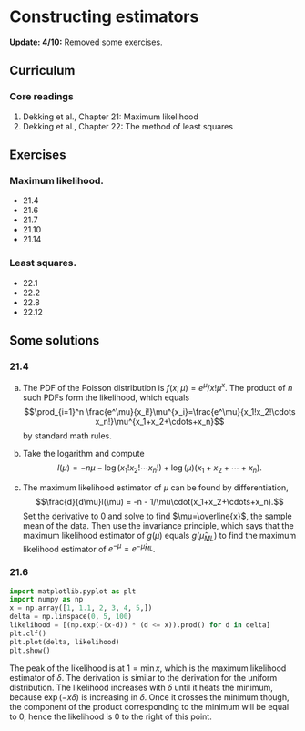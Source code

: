 # Constructing estimators

::: callout-note
**Update: 4/10:** Removed some exercises.
:::

## Curriculum

### Core readings
1. Dekking et al., Chapter 21: Maximum likelihood
2. Dekking et al., Chapter 22: The method of least squares

## Exercises

### Maximum likelihood.
* 21.4
* 21.6
* 21.7 
* 21.10
* 21.14

### Least squares.
* 22.1
* 22.2 
* 22.8 
* 22.12 

## Some solutions
### 21.4
(a) The PDF of the Poisson distribution is $f(x;\mu) = e^\mu/x!\mu^x$. The product
of $n$ such PDFs form the likelihood, which equals
$$\prod_{i=1}^n \frac{e^\mu}{x_i!}\mu^{x_i}=\frac{e^\mu}{x_1!x_2!\cdots x_n!}\mu^{x_1+x_2+\cdots+x_n}$$ by standard math rules.

(b) Take the logarithm and compute
$$l(\mu) = -n\mu - \log(x_1!x_2!\cdots x_n!) + \log(\mu)(x_1+x_2+\cdots+x_n).$$

(c) The maximum likelihood estimator of $\mu$ can be found by differentiation,
$$\frac{d}{d\mu}l(\mu) = -n - 1/\mu\cdot(x_1+x_2+\cdots+x_n).$$
Set the derivative to $0$ and solve to find $\mu=\overline{x}$, the sample mean of the data. Then use the invariance principle, which says that the maximum likelihood estimator of $g(\mu)$ equals $g(\hat{\mu}_{ML})$ to find the maximum likelihood estimator of $e^{-\mu} = e^{-\hat{\mu}_{ML}}$.


### 21.6

```python
import matplotlib.pyplot as plt
import numpy as np
x = np.array([1, 1.1, 2, 3, 4, 5,])
delta = np.linspace(0, 5, 100)
likelihood = [(np.exp(-(x-d)) * (d <= x)).prod() for d in delta]
plt.clf()
plt.plot(delta, likelihood)
plt.show()
```

The peak of the likelihood is at $1 = \min x$, which is the maximum likelihood estimator of $\delta$. The derivation is similar to the derivation for the uniform distribution. The likelihood increases with $\delta$ until it heats the minimum, because $\exp(-x\delta)$ is increasing in $\delta$. Once it crosses the minimum though, the component of the product corresponding to the minimum will be equal to $0$, hence the likelihood is $0$ to the right of this point.

